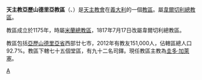 {{Infobox diocese
|name =亞歷山德里亞
|jurisdiction = 教區
|latin = Dioecesis Alexandrina Statiellorum
|local = 
|border = catholic
|image =Roman Catholic Diocese of Alessandria in Italy.svg
|image_size = 
|image_alt = 
|caption = 教區範圍
|image2 =Alessandria piazzaduomo.jpg
|caption2 =聖伯多祿聖馬爾谷主教座堂
|location = [[義大利|義大利]]
|rite = [[羅馬禮|羅馬禮]]
|territory = [[亞歷山德里亞省|亞歷山德里亞省]]西部
|population =151,000
|patron = 聖母瑪利亞、[[聖波多里諾|聖波多里諾]]、聖[[庇護五世|庇護五世]]
|province =韋爾切利
|established = 1175年
|cathedral = [[聖伯多祿聖馬爾谷主教座堂|聖伯多祿聖馬爾谷主教座堂]]
|co-cathedral = 
|leadership = 主教 
|website =[http://www.diocesialessandria.it/ 官方網頁]
|pope = 
|patriarch= 
|metropolitan =
|ordinary = 圭多·加萊塞
|coadjutor archbishop = 
|coadjutor bishop = 
|auxiliary = 
|emeritus = }}

'''天主教亞歷山德里亞教區'''（{{lang-la|Dioecesis Alexandrina Statiellorum}}、{{lang-it|Diocesi di Alessandria}}）是[[天主教會|天主教會]]在[[義大利|義大利]]的一個[[教區|教區]]。屬[[天主教韋爾切利總教區|韋爾切利總教區]]。

教區成立於1175年，時屬[[天主教米蘭總教區|米蘭總教區]]，1817年7月17日改屬韋爾切利總教區。

教區包括[[亞歷山德里亞省|亞歷山德里亞省]]西部廿七市，2012年有教友151,000人，佔轄區總人口92.7%。教區下轄七十五個堂區，有九十二名司鐸。現任教區主教為[[圭多·加萊塞|圭多·加萊塞]]。

[[Category:義大利天主教教區|A]]
{{意大利天主教教區}}